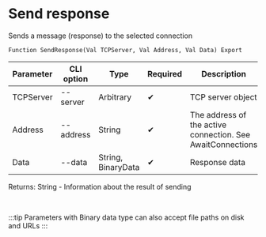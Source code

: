 ﻿---
sidebar_position: 5
---


# Send response
 Sends a message (response) to the selected connection



`Function SendResponse(Val TCPServer, Val Address, Val Data) Export`

  | Parameter | CLI option | Type | Required | Description |
  |-|-|-|-|-|
  | TCPServer | --server | Arbitrary | &#x2714; | TCP server object |
  | Address | --address | String | &#x2714; | The address of the active connection. See AwaitConnections |
  | Data | --data | String, BinaryData | &#x2714; | Response data |

  
  Returns:  String - Information about the result of sending

<br/>

:::tip
Parameters with Binary data type can also accept file paths on disk and URLs
:::
<br/>



```bsl title="1C:Enterprise/OneScript code example"

```
 




